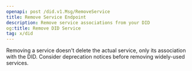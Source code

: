 ```yaml
---
openapi: post /did.v1.Msg/RemoveService
title: Remove Service Endpoint
description: Remove service associations from your DID
og:title: Remove DID Service
tag: x/did
---
```


<Note>
  Removing a service doesn't delete the actual service,
  only its association with the DID.
</Note>

<Tip>
  Consider deprecation notices before removing widely-used services.
</Tip>
